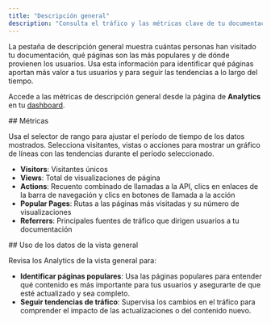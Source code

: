 ```yaml
---
title: "Descripción general"
description: "Consulta el tráfico y las métricas clave de tu documentación"
---
```


La pestaña de descripción general muestra cuántas personas han visitado tu documentación, qué páginas son las más populares y de dónde provienen los usuarios. Usa esta información para identificar qué páginas aportan más valor a tus usuarios y para seguir las tendencias a lo largo del tiempo.

Accede a las métricas de descripción general desde la página de **Analytics** en tu [dashboard](https://dashboard.mintlify.com/products/analytics).

<div id="metrics">
  ## Métricas
</div>

Usa el selector de rango para ajustar el período de tiempo de los datos mostrados. Selecciona visitantes, vistas o acciones para mostrar un gráfico de líneas con las tendencias durante el período seleccionado.

- **Visitors**: Visitantes únicos
- **Views**: Total de visualizaciones de página
- **Actions**: Recuento combinado de llamadas a la API, clics en enlaces de la barra de navegación y clics en botones de llamada a la acción
- **Popular Pages**: Rutas a las páginas más visitadas y su número de visualizaciones
- **Referrers**: Principales fuentes de tráfico que dirigen usuarios a tu documentación

<div id="using-overview-data">
  ## Uso de los datos de la vista general
</div>

Revisa los Analytics de la vista general para:

- **Identificar páginas populares**: Usa las páginas populares para entender qué contenido es más importante para tus usuarios y asegurarte de que esté actualizado y sea completo.
- **Seguir tendencias de tráfico**: Supervisa los cambios en el tráfico para comprender el impacto de las actualizaciones o del contenido nuevo.